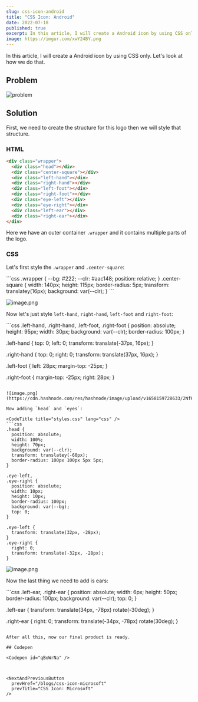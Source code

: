 ```yaml
---
slug: css-icon-android
title: "CSS Icon: Android"
date: 2022-07-18
published: true
excerpt: In this article, I will create a Android icon by using CSS only. Let's look at how we do that.
image: https://imgur.com/xwY24BY.png
---
```



In this article, I will create a Android icon by using CSS only. Let's look at how we do that.

## Problem 

![problem](https://imgur.com/ppa6xAS.png)

## Solution 
First, we need to create the structure for this logo then we will style that structure.

### HTML

<CodeTitle title="index.html" lang="html" />

```html
<div class="wrapper">
  <div class="head"></div>
  <div class="center-square"></div>
  <div class="left-hand"></div>
  <div class="right-hand"></div>
  <div class="left-foot"></div>
  <div class="right-foot"></div>
  <div class="eye-left"></div>
  <div class="eye-right"></div>
  <div class="left-ear"></div>
  <div class="right-ear"></div>
</div>
```

Here we have an outer container `.wrapper` and it contains multiple parts of the logo.


### CSS

Let's first style the `.wrapper` and `.center-square`:

<CodeTitle title="styles.css" lang="css" />
```css
.wrapper {
  --bg: #222;
  --clr: #aac148;
  position: relative;
}
.center-square {
  width: 140px;
  height: 115px;
  border-radius: 5px;
  transform: translatey(16px);
  background: var(--clr);
}
```

![image.png](https://cdn.hashnode.com/res/hashnode/image/upload/v1658159646613/BWdAvk5vv.png)


Now let's just style `left-hand`, `right-hand`, `left-foot` and `right-foot`: 

<CodeTitle title="styles.css" lang="css" />
```css
.left-hand,
.right-hand,
.left-foot,
.right-foot {
  position: absolute;
  height: 95px;
  width: 30px;
  background: var(--clr);
  border-radius: 100px;
}

.left-hand {
  top: 0;
  left: 0;
  transform: translate(-37px, 16px);
}

.right-hand {
  top: 0;
  right: 0;
  transform: translate(37px, 16px);
}

.left-foot {
  left: 28px;
  margin-top: -25px;
}

.right-foot {
  margin-top: -25px;
  right: 28px;
}
```

![image.png](https://cdn.hashnode.com/res/hashnode/image/upload/v1658159728633/2NfKz7q60.png)

Now adding `head` and `eyes`:

<CodeTitle title="styles.css" lang="css" />
```css
.head {
  position: absolute;
  width: 100%;
  height: 70px;
  background: var(--clr);
  transform: translatey(-60px);
  border-radius: 100px 100px 5px 5px;
}

.eye-left,
.eye-right {
  position: absolute;
  width: 10px;
  height: 10px;
  border-radius: 100px;
  background: var(--bg);
  top: 0;
}

.eye-left {
  transform: translate(32px, -28px);
}
.eye-right {
  right: 0;
  transform: translate(-32px, -28px);
}
```



![image.png](https://cdn.hashnode.com/res/hashnode/image/upload/v1658159902853/58iiNO7_8.png)


Now the last thing we need to add is ears:


<CodeTitle title="styles.css" lang="css" />
```css
.left-ear,
.right-ear {
  position: absolute;
  width: 6px;
  height: 50px;
  border-radius: 100px;
  background: var(--clr);
  top: 0;
}

.left-ear {
  transform: translate(34px, -78px) rotate(-30deg);
}

.right-ear {
  right: 0;
  transform: translate(-34px, -78px) rotate(30deg);
}
```

After all this, now our final product is ready.

## Codepen 

<Codepen id="qBoWrNa" />



<NextAndPreviousButton 
  prevHref="/blogs/css-icon-microsoft" 
  prevTitle="CSS Icon: Microsoft"  
/>